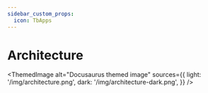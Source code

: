 ```yaml
---
sidebar_custom_props:
  icon: TbApps
---
```


# Architecture



<ThemedImage
  alt="Docusaurus themed image"
  sources={{
    light: '/img/architecture.png',
    dark: '/img/architecture-dark.png',
  }}
/>


